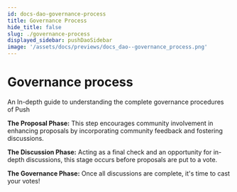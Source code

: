 ```yaml
---
id: docs-dao-governance-process
title: Governance Process
hide_title: false
slug: ./governance-process
displayed_sidebar: pushDaoSidebar
image: '/assets/docs/previews/docs_dao--governance_process.png'
---
```


# Governance process

An In-depth guide to understanding the complete governance procedures of Push

**The Proposal Phase:** This step encourages community involvement in enhancing proposals by incorporating community feedback and fostering discussions.

**The Discussion Phase:** Acting as a final check and an opportunity for in-depth discussions, this stage occurs before proposals are put to a vote.

**The Governance Phase:** Once all discussions are complete, it's time to cast your votes!
